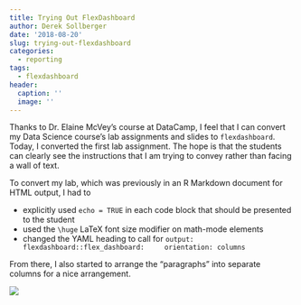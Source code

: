 ```yaml
---
title: Trying Out FlexDashboard
author: Derek Sollberger
date: '2018-08-20'
slug: trying-out-flexdashboard
categories:
  - reporting
tags:
  - flexdashboard
header:
  caption: ''
  image: ''
---
```


Thanks to Dr. Elaine McVey's course at DataCamp, I feel that I can convert my Data Science course's lab assignments and slides to `flexdashboard`.  Today, I converted the first lab assignment.  The hope is that the students can clearly see the instructions that I am trying to convey rather than facing a wall of text.

To convert my lab, which was previously in an R Markdown document for HTML output, I had to

* explicitly used `echo = TRUE` in each code block that should be presented to the student
* used the `\huge` LaTeX font size modifier on math-mode elements
* changed the YAML heading to call for `output:
  flexdashboard::flex_dashboard:
    orientation: columns`
    
From there, I also started to arrange the "paragraphs" into separate columns for a nice arrangement.

<img src = "for Twitter.jpg">